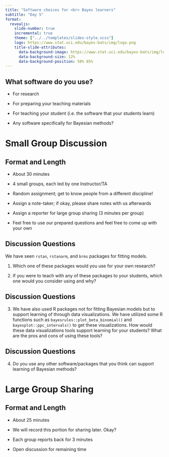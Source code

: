 ```yaml
---
title: "Software choices for <br> Bayes learners"
subtitle: "Day 5"
format: 
  revealjs:
    slide-number: true
    incremental: true
    theme: ["../../templates/slides-style.scss"]
    logo: https://www.stat.uci.edu/bayes-bats/img/logo.png
    title-slide-attributes: 
      data-background-image: https://www.stat.uci.edu/bayes-bats/img/logo.png
      data-background-size: 12%
      data-background-position: 50% 85%
---
```



## What software do you use?

- For research

- For preparing your teaching materials

- For teaching your student (i.e. the software that your students learn)

- Any software specifically for Bayesian methods?


# Small Group Discussion

## Format and Length

- About 30 minutes

- 4 small groups, each led by one Instructor/TA

- Random assignment; get to know people from a different discipline!

- Assign a note-taker; if okay, please share notes with us afterwards

- Assign a reporter for large group sharing (3 minutes per group)

- Feel free to use our prepared questions and feel free to come up with your own


## Discussion Questions

We have seen `rstan`, `rstanarm`, and `brms` packages for fitting models. 

1. Which one of these packages would you use for your own research?

2. If you were to teach with any of these packages to your students, which one would you consider using and why? 

## Discussion Questions

3. We have also used R packages not for fitting Bayesian models but to support learning of through data visualizations. We have utilized some R functions such as `bayesrules::plot_beta_binomial()` and `bayesplot::ppc_intervals()` to get these visualizations. How would these data visualizations tools support learning for your students? 
What are the pros and cons of using these tools?



## Discussion Questions

4. Do you use any other software/packages that you think can support learning of Bayesian methods?


# Large Group Sharing

## Format and Length

- About 25 minutes

- We will record this portion for sharing later. Okay?

- Each group reports back for 3 minutes

- Open discussion for remaining time


